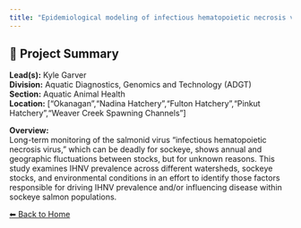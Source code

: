 ```yaml
---
title: "Epidemiological modeling of infectious hematopoietic necrosis virus in Sockeye salmon"
---
```


## 🧬 Project Summary

**Lead(s):** Kyle Garver  
**Division:** Aquatic Diagnostics, Genomics and Technology (ADGT)  
**Section:** Aquatic Animal Health  
**Location:** ["Okanagan","Nadina Hatchery","Fulton Hatchery","Pinkut Hatchery","Weaver Creek Spawning Channels"]  

**Overview:**  
Long-term monitoring of the salmonid virus “infectious hematopoietic necrosis virus,” which can be deadly for sockeye, shows annual and geographic fluctuations between stocks, but for unknown reasons. This study examines IHNV prevalence across different watersheds, sockeye stocks, and environmental conditions in an effort to identify those factors responsible for driving IHNV prevalence and/or influencing disease within sockeye salmon populations.

[⬅ Back to Home](../index.qmd)
